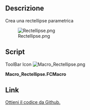 <languages/>
{{Macro/it
|Name=Rectellipse Macro
|Icon=Macro_Rectellipse.png
|Translate=Rectellipse
|Description=Crea un rettangolo parametrico con i vertici arrotondati
|Author=fcaponi78
|Version=1.0
|Date=2013-12-24
|FCVersion=Tutte versione
|Download=[https://www.freecadweb.org/wiki/images/b/bf/Macro_Rectellipse.png Icona per la ToolBar]
}}

==Descrizione==
Crea una rectellipse parametrica

[[File:Rectellipse.png]]

==Script==

ToolBar Icon [[Image:Macro_Rectellipse.png]]

'''Macro_Rectellipse.FCMacro'''

{{MacroCode|code=
from __future__ import division # allows floating point division from integers
import FreeCAD, Part, math
from FreeCAD import Base

class RectEllipseShape:
   def __init__(self, obj):
      ''' Add the properties: Radius, Eccentricity, Height, Segments (see Property View) '''
      obj.addProperty("App::PropertyLength","a","Rectellipse","A - horizontal radius").a = 16.0
      obj.addProperty("App::PropertyLength","b","Rectellipse","B - vertical radius").b = 9.0
      obj.addProperty("App::PropertyFloat","n","Rectellipse","N ").n=0.2
      obj.addProperty("App::PropertyBool","createFace","Rectellipse","Wheter to create a face or not").createFace=True
      obj.Proxy = self

   def onChanged(self, fp, prop):
      if prop == "a" or prop == "b" or prop == "n" or prop == "segments" or prop == "height" or prop == "createFace":
         #if one of these is changed
         self.execute(fp)

   def execute(self, fp):
      r1=fp.a
      r2=fp.b
      s=fp.n
      z=0.0
      p=1.0
      ####w=2**0.5/2.0 #Ellipse
      w=2**0.5/2.0/(1-s**p)
      curve=Part.BSplineCurve()
      curve.setPeriodic()
      curve.increaseDegree(2) #quadratic
      curve.insertKnots([i*1.0/(4) for i in (1,2,3)],[2]*(3)) #5Knots 8 Poles
      curve.setPole(1,FreeCAD.Vector(0,-r2,z),1)
      curve.setPole(2,FreeCAD.Vector(-r1,-r2,z),w)
      curve.setPole(3,FreeCAD.Vector(-r1,0,z),1)
      curve.setPole(4,FreeCAD.Vector(-r1,r2,z),w)
      curve.setPole(5,FreeCAD.Vector(0,r2,z),1)
      curve.setPole(6,FreeCAD.Vector(r1,r2,z),w)
      curve.setPole(7,FreeCAD.Vector(r1,0,z),1)
      curve.setPole(8,FreeCAD.Vector(r1,-r2,z),w)
      if fp.createFace == True:
         fp.Shape = Part.Face(Part.Wire(curve.toShape()))
      else:
         fp.Shape = curve.toShape()

def makeRectellipseBlock():
   doc = FreeCAD.activeDocument()
   if doc == None:
      doc = FreeCAD.newDocument()
   obj=doc.addObject("Part::FeaturePython","RectEllipseShape") #add object to document
   obj.Label = "RectEllipsse"
   RectEllipseShape(obj)
   obj.ViewObject.Proxy=0
   viewObject = Gui.ActiveDocument.getObject(obj.Name)
   viewObject.ShapeColor = (0.00,0.33,1.00)
   viewObject.DisplayMode = "Flat Lines"
   obj.Shape.check()

if __name__ == "__main__":
   #feature will be generated after macro execution
   makeRectellipseBlock()

}}

==Link==

[https://github.com/FreeCAD/FreeCAD-macros/blob/master/ParametricObjectCreation/Rectellipse.FCMacro Ottieni il codice da Github.]